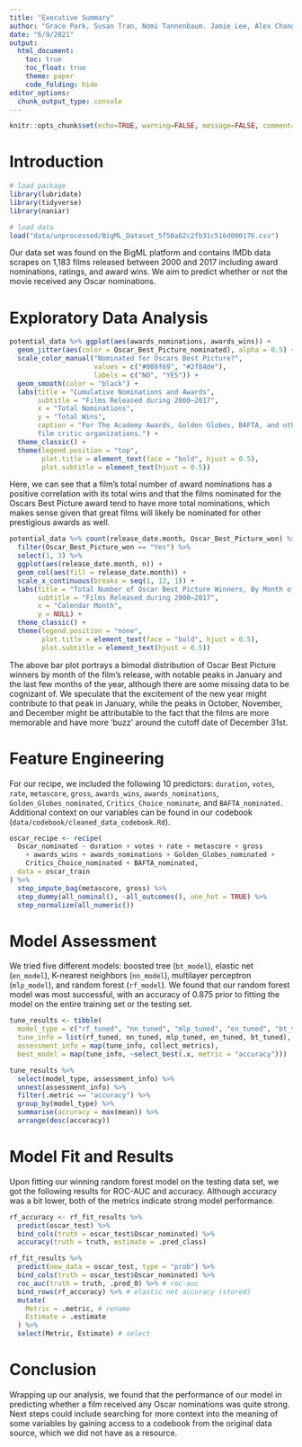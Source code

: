 ```yaml
---
title: "Executive Summary"
author: "Grace Park, Susan Tran, Nomi Tannenbaum. Jamie Lee, Alex Chang"
date: "6/9/2021"
output:
  html_document:
    toc: true
    toc_float: true
    theme: paper
    code_folding: hide
editor_options: 
  chunk_output_type: console
---
```


```r
knitr::opts_chunk$set(echo=TRUE, warning=FALSE, message=FALSE, comment=FALSE)
```

# Introduction

```r
# load package 
library(lubridate)
library(tidyverse)
library(naniar)

# load data
load("data/unprocessed/BigML_Dataset_5f50a62c2fb31c516d000176.csv")
```

Our data set was found on the BigML platform and contains IMDb data scrapes on 1,183 films released between 2000 and 2017 including award nominations, ratings, and award wins. We aim to predict whether or not the movie received any Oscar nominations.

# Exploratory Data Analysis

```r
potential_data %>% ggplot(aes(awards_nominations, awards_wins)) +
  geom_jitter(aes(color = Oscar_Best_Picture_nominated), alpha = 0.5) +
  scale_color_manual("Nominated for Oscars Best Picture?",
                     values = c("#008f69", "#2f84de"),
                     labels = c("NO", "YES")) +
  geom_smooth(color = "black") +
  labs(title = "Cumulative Nominations and Awards",
       subtitle = "Films Released during 2000–2017",
       x = "Total Nominations",
       y = "Total Wins",
       caption = "For The Academy Awards, Golden Globes, BAFTA, and other prestigious
       film critic organizations.") +
  theme_classic() +
  theme(legend.position = "top",
        plot.title = element_text(face = "bold", hjust = 0.5),
        plot.subtitle = element_text(hjust = 0.5))
```

Here, we can see that a film's total number of award nominations has a positive correlation with its total wins and that the films nominated for the Oscars Best Picture award tend to have more total nominations, which makes sense given that great films will likely be nominated for other prestigious awards as well.

```r
potential_data %>% count(release_date.month, Oscar_Best_Picture_won) %>% drop_na() %>% 
  filter(Oscar_Best_Picture_won == "Yes") %>% 
  select(1, 3) %>% 
  ggplot(aes(release_date.month, n)) +
  geom_col(aes(fill = release_date.month)) +
  scale_x_continuous(breaks = seq(1, 12, 1)) +
  labs(title = "Total Number of Oscar Best Picture Winners, By Month of Release",
       subtitle = "Films Released during 2000–2017",
       x = "Calendar Month",
       y = NULL) +
  theme_classic() +
  theme(legend.position = "none",
        plot.title = element_text(face = "bold", hjust = 0.5),
        plot.subtitle = element_text(hjust = 0.5))
```

The above bar plot portrays a bimodal distribution of Oscar Best Picture winners by month of the film's release, with notable peaks in January and the last few months of the year, although there are some missing data to be cognizant of. We speculate that the excitement of the new year might contribute to that peak in January, while the peaks in October, November, and December might be attributable to the fact that the films are more memorable and have more 'buzz' around the cutoff date of December 31st.

# Feature Engineering

For our recipe, we included the following 10 predictors: `duration`, `votes`, `rate`, `metascore`, `gross`, `awards_wins`, `awards_nominations`, `Golden_Globes_nominated`, `Critics_Choice_nominate`, and `BAFTA_nominated.` Additional context on our variables can be found in our codebook (`data/codebook/cleaned_data_codebook.Rd`).

```r
oscar_recipe <- recipe(
  Oscar_nominated ~ duration + votes + rate + metascore + gross 
    + awards_wins + awards_nominations + Golden_Globes_nominated +
    Critics_Choice_nominated + BAFTA_nominated, 
  data = oscar_train
) %>%
  step_impute_bag(metascore, gross) %>%
  step_dummy(all_nominal(), -all_outcomes(), one_hot = TRUE) %>%
  step_normalize(all_numeric()) 
```

# Model Assessment

We tried five different models: boosted tree (`bt_model`), elastic net (`en_model`), K-nearest neighbors (`nn_model`), multilayer perceptron (`mlp_model`), and random forest (`rf_model`). We found that our random forest model was most successful, with an accuracy of 0.875 prior to fitting the model on the entire training set or the testing set.

```r
tune_results <- tibble(
  model_type = c("rf_tuned", "nn_tuned", "mlp_tuned", "en_tuned", "bt_tuned"),
  tune_info = list(rf_tuned, nn_tuned, mlp_tuned, en_tuned, bt_tuned),
  assessment_info = map(tune_info, collect_metrics),
  best_model = map(tune_info, ~select_best(.x, metric = "accuracy")))

tune_results %>%
  select(model_type, assessment_info) %>%
  unnest(assessment_info) %>%
  filter(.metric == "accuracy") %>%
  group_by(model_type) %>%
  summarise(accuracy = max(mean)) %>% 
  arrange(desc(accuracy))
```

# Model Fit and Results

Upon fitting our winning random forest model on the testing data set, we got the following results for ROC-AUC and accuracy. Although accuracy was a bit lower, both of the metrics indicate strong model performance.

```r
rf_accuracy <- rf_fit_results %>% 
  predict(oscar_test) %>% 
  bind_cols(truth = oscar_test$Oscar_nominated) %>% 
  accuracy(truth = truth, estimate = .pred_class) 

rf_fit_results %>% 
  predict(new_data = oscar_test, type = "prob") %>% 
  bind_cols(truth = oscar_test$Oscar_nominated) %>% 
  roc_auc(truth = truth, .pred_0) %>% # roc-auc
  bind_rows(rf_accuracy) %>% # elastic net accuracy (stored)
  mutate(
    Metric = .metric, # rename
    Estimate = .estimate
  ) %>% 
  select(Metric, Estimate) # select
```

# Conclusion

Wrapping up our analysis, we found that the performance of our model in predicting whether a film received any Oscar nominations was quite strong. Next steps could include searching for more context into the meaning of some variables by gaining access to a codebook from the original data source, which we did not have as a resource.
